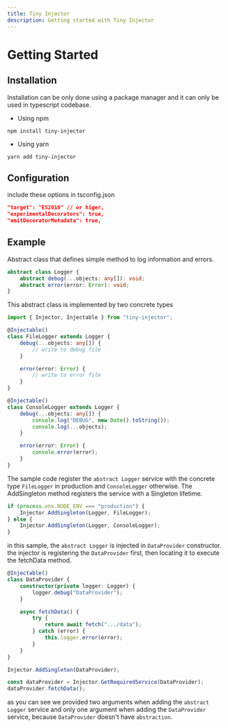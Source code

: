 ```yaml
---
title: Tiny Injector
description: Getting started with Tiny Injector
---
```


# Getting Started

## Installation

Installation can be only done using a package manager and it can only be used in typescript codebase.

- Using npm

`npm install tiny-injector`

- Using yarn

`yarn add tiny-injector`

## Configuration

include these options in tsconfig.json

```json
"target": "ES2016" // or higer,
"experimentalDecorators": true,
"emitDecoratorMetadata": true,
```

## Example

Abstract class that defines simple method to log information and errors.

```typescript
abstract class Logger {
	abstract debug(...objects: any[]): void;
	abstract error(error: Error): void;
}
```

This abstract class is implemented by two concrete types

```typescript
import { Injector, Injectable } from "tiny-injector";

@Injectable()
class FileLogger extends Logger {
	debug(...objects: any[]) {
		// write to debug file
	}

	error(error: Error) {
		// write to error file
	}
}

@Injectable()
class ConsoleLogger extends Logger {
	debug(...objects: any[]) {
		console.log("DEBUG", new Date().toString());
		console.log(...objects);
	}

	error(error: Error) {
		console.error(error);
	}
}
```

The sample code register the `abstract Logger` service with the concrete type `FileLogger` in production and `ConsoleLogger` otherwise. The AddSingleton method registers the service with a Singleton lifetime.

```typescript
if (process.env.NODE_ENV === "production") {
	Injector.AddSingleton(Logger, FileLogger);
} else {
	Injector.AddSingleton(Logger, ConsoleLogger);
}
```

in this sample, the `abstract Logger` is injected in `DataProvider` constructor.
the injector is registering the `DataProvider` first, then locating it to execute the fetchData method.

```typescript
@Injectable()
class DataProvider {
	constructor(private logger: Logger) {
		logger.debug("DataProvider");
	}

	async fetchData() {
		try {
			return await fetch(".../data");
		} catch (error) {
			this.logger.error(error);
		}
	}
}

Injector.AddSingleton(DataProvider);

const dataProvider = Injector.GetRequiredService(DataProvider);
dataProvider.fetchData();
```

as you can see we provided two arguments when adding the `abstract Logger` service and only one argument when adding the `DataProvider` service, because `DataProvider` doesn't have `abstraction`.
